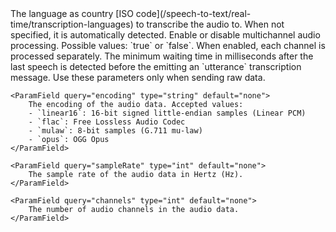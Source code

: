 <ParamField query="language" type="string" default="en">
    The language as country [ISO code](/speech-to-text/real-time/transcription-languages) to transcribe the audio to. When not specified, it is automatically detected.
</ParamField>

<ParamField query="multichannel" type="bool" default="false">
    Enable or disable multichannel audio processing. Possible values: `true` or `false`.
    When enabled, each channel is processed separately.
</ParamField>

<ParamField query="utteranceEnd" type="int" default="1000">
    The minimum waiting time in milliseconds after the last speech is detected before the emitting an `utterance` transcription message.
</ParamField>

<Accordion title="Raw data format parameters">
    <Warning>Use these parameters only when sending raw data.</Warning>

    <ParamField query="encoding" type="string" default="none">
        The encoding of the audio data. Accepted values:
        - `linear16`: 16-bit signed little-endian samples (Linear PCM)
        - `flac`: Free Lossless Audio Codec
        - `mulaw`: 8-bit samples (G.711 mu-law)
        - `opus`: OGG Opus
    </ParamField>

    <ParamField query="sampleRate" type="int" default="none">
        The sample rate of the audio data in Hertz (Hz).
    </ParamField>

    <ParamField query="channels" type="int" default="none">
        The number of audio channels in the audio data.
    </ParamField>
</Accordion>